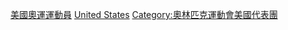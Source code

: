 {{Commonscat|Olympic medalists for the United States}}

[[Category:美國奧運運動員|]]
[[Category:各國奧林匹克運動會獎牌得主|United States]]
[[Category:奧林匹克運動會美國代表團|Category:奧林匹克運動會美國代表團]]